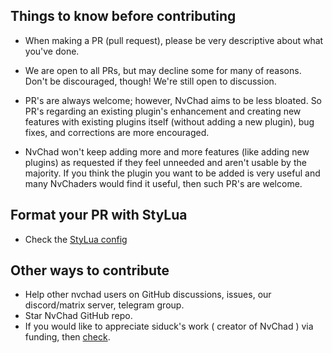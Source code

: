 ## Things to know before contributing

- When making a PR (pull request), please be very descriptive about what you've done. 

- We are open to all PRs, but may decline some for many of reasons. Don't be discouraged, though! We're still open to discussion.

- PR's are always welcome; however, NvChad aims to be less bloated. So PR's regarding an existing plugin's enhancement and creating new features with existing plugins itself (without adding a new plugin), bug fixes, and corrections are more encouraged.

- NvChad won't keep adding more and more features (like adding new plugins) as requested if they feel unneeded and aren't usable by the majority. If you think the plugin you want to be added is very useful and many NvChaders would find it useful, then such PR's are welcome. 


## Format your PR with StyLua 

- Check the [StyLua config](https://github.com/NvChad/NvChad/blob/v2.0/.stylua.toml)

## Other ways to contribute

- Help other nvchad users on GitHub discussions, issues, our discord/matrix server, telegram group.
- Star NvChad GitHub repo.
- If you would like to appreciate siduck's work ( creator of NvChad ) via funding, then [check](https://github.com/NvChad/NvChad#gift_heart-support).
